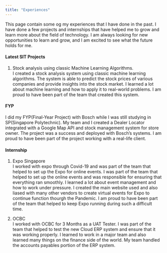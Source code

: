 ```yaml
---
title: "Experiences"
---
```


This page contain some og my experiences that I have done in the past. I have done a few projects and internships that have helped me to grow and learn more about the field of technology. I am always looking for new opportunities to learn and grow, and I am excited to see what the future holds for me.

#### Latest SIT Projects
1. Stock analysis using classic Machine Learning Algorithms.<br> 
   I created a stock analysis system using classic machine learning algorithms. The system is able to predict the stock prices of various companies and provide insights into the stock market. I learned a lot about machine learning and how to apply it to real-world problems. I am proud to have been part of the team that created this system.

#### FYP

I did my FYP(Final-Year Project) with Bosch while I was still studying in SP(Singapore Polytechnic). My team and I created a Dealer Locator integrated with a Google Map API and stock management system for store owner. The project was a success and deployed with Bosch's systems. I am proud to have been part of the project working with a real-life client.

#### Internship

1.  Expo Singapore <br> 
I worked with expo through Covid-19 and was part of the team that helped to set up the Expo for online events. I was part of the team that helped to set up the online events and was responsible for ensuring that everything ran smoothly. I learned a lot about event management and how to work under pressure. I created the main website used and also liased with many other vendors to create virtual events for Expo to continue function thourgh the Pandemic. I am proud to have been part of the team that helped to keep Expo running during such a difficult time.

2.  OCBC <br> 
I worked with OCBC for 3 Months as a UAT Tester. I was part of the team that helped to test the new Cloud ERP system and ensure that it was working properly. I learned to work in a major team and also learned many things on the finance side of the world. My team handled the accounts payables portion of the ERP system.
